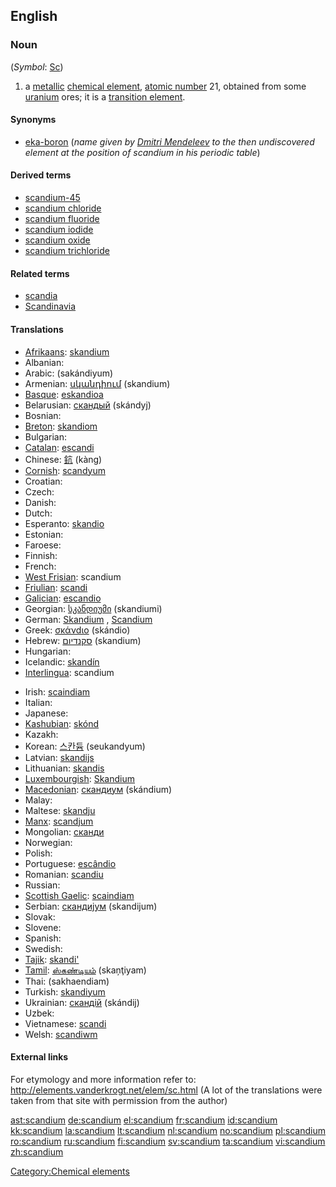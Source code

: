 {{also|Scandium}}
==English==
{{elements|Sc|calcium|Ca|titanium|Ti}}

===Noun===
{{wikipedia}}
{{en-noun|-}} (''Symbol'': [[Sc]])

# a [[metallic]] [[chemical element]], [[atomic number]] 21, obtained from some [[uranium]] ores; it is a [[transition element]].

====Synonyms====
* [[eka-boron]] (''name given by [[w:Dmitri Mendeleev|Dmitri Mendeleev]] to the then undiscovered element at the position of scandium in his periodic table'')

====Derived terms====
* [[scandium-45]]
* [[scandium chloride]]
* [[scandium fluoride]]
* [[scandium iodide]]
* [[scandium oxide]]
* [[scandium trichloride]]

====Related terms====
* [[scandia]]
* [[Scandinavia]]

====Translations====
{{trans-top|chemical element}}
* [[Afrikaans]]: [[skandium]]
* Albanian: {{t-|sq|skandium|xs=Albanian}}
* Arabic: {{Arab|[[سكانديوم]]}} (sakándiyum) {{m}}
* Armenian: [[սկանդիում]] (skandium)
* [[Basque]]: [[eskandioa]]
* Belarusian: [[скандый]] (skándyj) {{m}}
* Bosnian: {{t-|bs|skandij}}
* [[Breton]]: [[skandiom]]
* Bulgarian: {{t-|bg|скандий|m|tr=skándij|sc=Cyrl}}
* [[Catalan]]: [[escandi]]
* Chinese: [[鈧]] (kàng)
* [[Cornish]]: [[scandyum]]
* Croatian: {{t-|hr|skandij}}
* Czech: {{t+|cs|skandium}}
* Danish: {{t-|da|skandium}}
* Dutch: {{t+|nl|scandium|n}}
* Esperanto: [[skandio]]
* Estonian: {{t-|et|skandium}}
* Faroese: {{t-|fo|skandium|xs=Faroese}}
* Finnish: {{t+|fi|skandium}}
* French: {{t+|fr|scandium|m}}
* [[West Frisian]]: scandium
* [[Friulian]]: [[scandi]]
* [[Galician]]: [[escandio]]
* Georgian: [[სკანდიუმი]] (skandiumi)
* German: [[Skandium]] {{n}}, [[Scandium]] {{n}}
* Greek: [[σκάνdιο]] (skándio) {{n}}
* Hebrew: [[סקנדיום]] (skandium)
* Hungarian: {{t+|hu|szkandium}}
* Icelandic: [[skandín]]
* [[Interlingua]]: scandium
{{trans-mid}}
* Irish: [[scaindiam]]
* Italian: {{t+|it|scandio|m}}
* Japanese: {{t+|ja|スカンジウム|tr=sukanjiumu|sc=Jpan}}
* [[Kashubian]]: [[skónd]]
* Kazakh: {{t-|kk|скандий|tr=skandij|sc=Cyrl|xs=Kazakh}}
* Korean: [[스칸듐]] (seukandyum)
* Latvian: [[skandijs]]
* Lithuanian: [[skandis]]
* [[Luxembourgish]]: [[Skandium]]
* [[Macedonian]]: [[скандиум]] (skándium) {{m}}
* Malay: {{t-|ms|skandium|xs=Malay}}
* Maltese: [[skandju]]
* [[Manx]]: [[scandjum]]
* Mongolian: [[сканди]]
* Norwegian: {{t+|no|scandium}}
* Polish: {{t+|pl|skand|m}}
* Portuguese: [[escândio]] {{m}}
* Romanian: [[scandiu]] {{n}}
* Russian: {{t+|ru|скандий|m|tr=skándij|sc=Cyrl}}
* [[Scottish Gaelic]]: [[scaindiam]]
* Serbian: [[скандиjум]] (skandijum) {{m}}
* Slovak: {{t-|sk|skandium}}
* Slovene: {{t+|sl|skandij}}
* Spanish: {{t+|es|escandio|m}}
* Swedish: {{t+|sv|skandium|n}}
* [[Tajik]]: [[skandi']]
* [[Tamil]]: [[ஸ்கண்டியம்]] (skaņţiyam)
* Thai: {{Thai|[[สแคนเดียม]]}} (sakhaendiam)
* Turkish: [[skandiyum]]
* Ukrainian: [[скандiй]] (skándij) {{m}}
* Uzbek: {{t-|uz|скандий|tr=skandiy|sc=Cyrl|xs=Uzbek}}
* Vietnamese: [[scandi]]
* Welsh: [[scandiwm]]
{{trans-bottom}}

====External links====
For etymology and more information refer to:
http://elements.vanderkrogt.net/elem/sc.html
(A lot of the translations were taken from that site with permission from the author)

[[Category:Chemical elements]]

[[ast:scandium]]
[[de:scandium]]
[[el:scandium]]
[[fr:scandium]]
[[id:scandium]]
[[kk:scandium]]
[[la:scandium]]
[[lt:scandium]]
[[nl:scandium]]
[[no:scandium]]
[[pl:scandium]]
[[ro:scandium]]
[[ru:scandium]]
[[fi:scandium]]
[[sv:scandium]]
[[ta:scandium]]
[[vi:scandium]]
[[zh:scandium]]